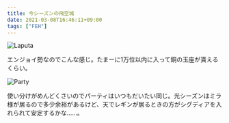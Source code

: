 ```yaml
---
title: 今シーズンの飛空城
date: 2021-03-08T16:46:11+09:00
tags: ["FEH"]
---
```


![Laputa](2021-03-08_laputa.png)

エンジョイ勢なのでこんな感じ。たまーに1万位以内に入って銅の玉座が貰えるくらい。

![Party](2021-03-08_party.png)

使い分けがめんどくさいのでパーティはいつもだいたい同じ。光シーズンはミラ様が居るので多少余裕があるけど、天でレギンが居るときの方がシグディアを入れられて安定するかな……。